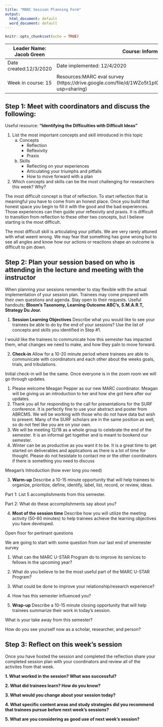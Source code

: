 ```yaml
---
title: "MARC Session Planning Form"
output:
  html_document: default
  word_document: default
---
```


```r
knitr::opts_chunk$set(echo = TRUE)
```

| Leader Name: Jacob Green | Course: Informal Debrief       |
|--------------------------|--------------------------------|
| Date created:12/3/2020   | Date implemented: 12/4/2020    |
| Week in course: 15       | Resources:MARC eval survey (https://drive.google.com/file/d/1WZo5t1pICvMzOWpMTGC9T6ixwsxgNOik/view?usp=sharing) |

## Step 1: Meet with coordinators and discuss the following:
Useful resource: **"Identifying the Difficulties with Difficult Ideas"**

1. List the most important concepts and skill introduced in this topic
    a. Concepts
        * Reflection
        * Reflexivity
        * Praxis
    b. Skills
        * Reflecting on your experiences
        * Articulating your triumphs and pitfalls
        * How to move forward with a plan

2. Which concepts and skills can be the most challenging for researchers this week? Why?

The most difficult concept is that of reflection. To start reflection that is meaningful you have to come from an honest place. Once you build that honest space you begin to fill it with the good and the bad experiences. Those experiences can then guide your reflexivity and praxis. It is difficult to transition from reflection to these other two concepts, but I believe starting is the most difficult. 

The most difficult skill is articulating your pitfalls. We are very rarely attuned with what weent wrong. We may fear that something has gone wrong but to see all angles and know how our actions or reactions shape an outcome is difficult to pin down.

## Step 2: Plan your session based on who is attending in the lecture and meeting with the instructor
When planning your sessions remember to stay flexible with the actual implementation of your session plan. Trainees may come prepared with their own questions and agenda. Stay open to their requests. Useful handouts; **Bloom's Taxonomy, Learning Outcome ABC's, S.M.A.R.T, Strategy Du Jour.**

1. **Session Learning Objectives**
Describe what you would like to see your trainees be able to do by the end of your sessions? Use the list of concepts and skills you identified in Step #1.

I would like the trainees to communicate how this semester has impacted them, what changes we need to make, and how they paln to move forward.

2. **Check-in**
Allow for a 10-20 minute period where trainees are able to communicate with coordinators and each other about the weeks goals, trials, and tribulations.

Initial check-in will be the same. Once everyone is in the zoom room we will go through updates.

1) Please welcome Meagan Pepper as our new MARC coordinator. Meagan will be giving us an introduction to her and how she got here after our updates.
2) Thank you all for responding to the call for presentations for the SURF conference. It is perfectly fine to use your abstract and poster from ABRCMS. We will be working with those who do not have data but wish to present. Many of the SURF scholars are in the same position as well, so do not feel like you are on your own. 
3) We will be meeting 12/18 as a whole group to celebrate the end of the semester. It is an informal get together and is meant to bookend our semester.
4) Winter can be as productive as you want it to be. It is a great time to get started on deliverables and applications as there is a lot of time for thought. Please do not hesistate to contact me or the other coordinators if there is something you need to discuss

Meagan's Introduction (how ever long you need)

3. **Warm-up**
Describe a 10-15 minute opportunity that will help trainees to organize, prioritize, define, identify, label, list, record, or review, ideas.

Part 1: List 5 accomplishments from this semester. 

Part 2: What do these accomplishments say about you?

4. **Most of the session time**
Describe how you will utilize the meeting activity (50-60 minutes) to help trainees achieve the learning objectives you have developed.

Open floor for pertinant questions

We are going to start with some question from our last end of smemester survey

1) What can the MARC U-STAR Program do to improve its services to fellows in the upcoming year? 

2) What do you believe to be the most useful part of the MARC U-STAR Program?

3) What could be done to improve your relationship/research experience?

4) How has this semester influenced you?

5. **Wrap-up**
Describe a 10-15 minute closing opportunity that will help trainees summarize their work in today's session. 

What is your take away from this semester? 

How do you see yourself now as a scholar, researcher, and person?

## Step 3: Reflect on this week's session
Once you have hosted the session and completed the reflection share your completed session plan with your coordinators and review all of the activites from that week.

**1. What worked in the session? What was successful?**

**2. What did trainees learn? How do you know?**

**3. What would you change about your session today?**

**4. What specific content areas and study strategies did you recommend that trainees pursue before next week's sessions?**

**5. What are you considering as good use of next week's session?**


